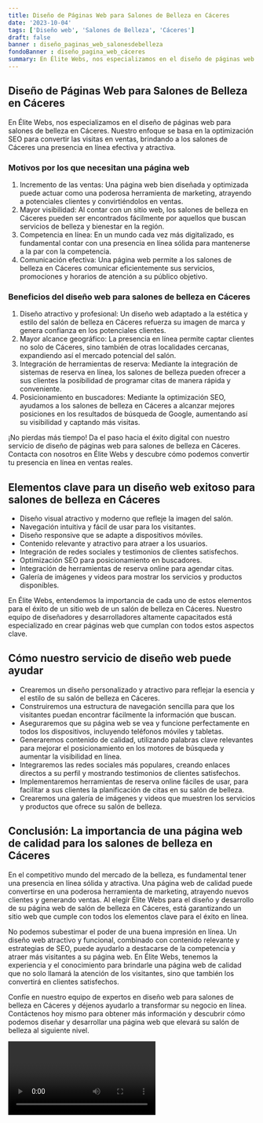 ```yaml
---
title: Diseño de Páginas Web para Salones de Belleza en Cáceres
date: '2023-10-04'
tags: ['Diseño web', 'Salones de Belleza', 'Cáceres']
draft: false
banner : diseño_paginas_web_salonesdebelleza
fondoBanner : diseño_pagina_web_cáceres
summary: En Élite Webs, nos especializamos en el diseño de páginas web para salones de belleza en Cáceres. Nuestro enfoque se basa en la optimización SEO para convertir las visitas en ventas, brindando a los salones de Cáceres una presencia en línea efectiva y atractiva.
---
```


## Diseño de Páginas Web para Salones de Belleza en Cáceres

En Élite Webs, nos especializamos en el diseño de páginas web para salones de belleza en Cáceres. Nuestro enfoque se basa en la optimización SEO para convertir las visitas en ventas, brindando a los salones de Cáceres una presencia en línea efectiva y atractiva.

### Motivos por los que necesitan una página web

1. Incremento de las ventas: Una página web bien diseñada y optimizada puede actuar como una poderosa herramienta de marketing, atrayendo a potenciales clientes y convirtiéndolos en ventas.
2. Mayor visibilidad: Al contar con un sitio web, los salones de belleza en Cáceres pueden ser encontrados fácilmente por aquellos que buscan servicios de belleza y bienestar en la región.
3. Competencia en línea: En un mundo cada vez más digitalizado, es fundamental contar con una presencia en línea sólida para mantenerse a la par con la competencia.
4. Comunicación efectiva: Una página web permite a los salones de belleza en Cáceres comunicar eficientemente sus servicios, promociones y horarios de atención a su público objetivo.

### Beneficios del diseño web para salones de belleza en Cáceres

1. Diseño atractivo y profesional: Un diseño web adaptado a la estética y estilo del salón de belleza en Cáceres refuerza su imagen de marca y genera confianza en los potenciales clientes.
2. Mayor alcance geográfico: La presencia en línea permite captar clientes no solo de Cáceres, sino también de otras localidades cercanas, expandiendo así el mercado potencial del salón.
3. Integración de herramientas de reserva: Mediante la integración de sistemas de reserva en línea, los salones de belleza pueden ofrecer a sus clientes la posibilidad de programar citas de manera rápida y conveniente.
4. Posicionamiento en buscadores: Mediante la optimización SEO, ayudamos a los salones de belleza en Cáceres a alcanzar mejores posiciones en los resultados de búsqueda de Google, aumentando así su visibilidad y captando más visitas.

¡No pierdas más tiempo! Da el paso hacia el éxito digital con nuestro servicio de diseño de páginas web para salones de belleza en Cáceres. Contacta con nosotros en Élite Webs y descubre cómo podemos convertir tu presencia en línea en ventas reales.

<GifSeo />

<Cta />

## Elementos clave para un diseño web exitoso para salones de belleza en Cáceres

- Diseño visual atractivo y moderno que refleje la imagen del salón.
- Navegación intuitiva y fácil de usar para los visitantes.
- Diseño responsive que se adapte a dispositivos móviles.
- Contenido relevante y atractivo para atraer a los usuarios.
- Integración de redes sociales y testimonios de clientes satisfechos.
- Optimización SEO para posicionamiento en buscadores.
- Integración de herramientas de reserva online para agendar citas.
- Galería de imágenes y videos para mostrar los servicios y productos disponibles.

En Élite Webs, entendemos la importancia de cada uno de estos elementos para el éxito de un sitio web de un salón de belleza en Cáceres. Nuestro equipo de diseñadores y desarrolladores altamente capacitados está especializado en crear páginas web que cumplan con todos estos aspectos clave.

## Cómo nuestro servicio de diseño web puede ayudar

- Crearemos un diseño personalizado y atractivo para reflejar la esencia y el estilo de su salón de belleza en Cáceres.
- Construiremos una estructura de navegación sencilla para que los visitantes puedan encontrar fácilmente la información que buscan.
- Aseguraremos que su página web se vea y funcione perfectamente en todos los dispositivos, incluyendo teléfonos móviles y tabletas.
- Generaremos contenido de calidad, utilizando palabras clave relevantes para mejorar el posicionamiento en los motores de búsqueda y aumentar la visibilidad en línea.
- Integraremos las redes sociales más populares, creando enlaces directos a su perfil y mostrando testimonios de clientes satisfechos.
- Implementaremos herramientas de reserva online fáciles de usar, para facilitar a sus clientes la planificación de citas en su salón de belleza.
- Crearemos una galería de imágenes y videos que muestren los servicios y productos que ofrece su salón de belleza.

## Conclusión: La importancia de una página web de calidad para los salones de belleza en Cáceres

En el competitivo mundo del mercado de la belleza, es fundamental tener una presencia en línea sólida y atractiva. Una página web de calidad puede convertirse en una poderosa herramienta de marketing, atrayendo nuevos clientes y generando ventas. Al elegir Élite Webs para el diseño y desarrollo de su página web de salón de belleza en Cáceres, está garantizando un sitio web que cumple con todos los elementos clave para el éxito en línea.

No podemos subestimar el poder de una buena impresión en línea. Un diseño web atractivo y funcional, combinado con contenido relevante y estrategias de SEO, puede ayudarlo a destacarse de la competencia y atraer más visitantes a su página web. En Élite Webs, tenemos la experiencia y el conocimiento para brindarle una página web de calidad que no solo llamará la atención de los visitantes, sino que también los convertirá en clientes satisfechos.

Confíe en nuestro equipo de expertos en diseño web para salones de belleza en Cáceres y déjenos ayudarlo a transformar su negocio en línea. Contáctenos hoy mismo para obtener más información y descubrir cómo podemos diseñar y desarrollar una página web que elevará su salón de belleza al siguiente nivel.

<Video />

<CtaBot job='Salones de Belleza' city='Cáceres'/>

<Gmaps query='Cáceres+españa+maps' />